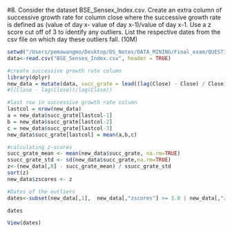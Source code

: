 #8.	Consider the dataset BSE_Sensex_Index.csv. Create an extra column of successive growth rate for column close where the successive growth rate is defined as (value of day x- value of day x-1)/value of day x-1. Use a z score cut off of 3 to identify any outliers.  List the respective dates from the csv file on which day these outliers fall.	(10M)

```r
setwd("/Users/pemawangmo/Desktop/DS_Notes/DATA_MINING/Final_exam/QUESTION8")
data<-read.csv("BSE_Sensex_Index.csv", header = TRUE)

```

```r
#create successive growth rate column
library(dplyr)
new_data = mutate(data, succ_grate = lead((lag(Close) - Close) / Close))
#((Close - lag(Close))/lag(Close))

```

```r
#last row in successive growth rate column
lastcol = nrow(new_data)
a = new_data$succ_grate[lastcol-1]
b = new_data$succ_grate[lastcol-2]
c = new_data$succ_grate[lastcol-3]
new_data$succ_grate[lastcol] = mean(a,b,c)

```

```r
#calculating z-scores
succ_grate_mean <- mean(new_data$succ_grate, na.rm=TRUE)
ssucc_grate_std <- sd(new_data$succ_grate,na.rm=TRUE)
z<-(new_data[,8] - succ_grate_mean) / ssucc_grate_std
sort(z)
new_data$zscores <- z
```
```r
#Dates of the outliers 
dates<-subset(new_data[,1],  new_data[,"zscores"] >= 3.0 | new_data[,"zscores"] <= -3.0)

dates

View(dates)
```

